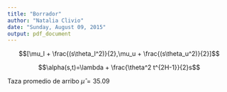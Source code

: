 ```yaml
---
title: "Borrador"
author: "Natalia Clivio"
date: "Sunday, August 09, 2015"
output: pdf_document
---
```


$$[\mu_l + \frac{(s\theta_l^2)}{2},\mu_u + \frac{(s\theta_u^2)}{2}]$$

$$\alpha(s,t)=\lambda + \frac{\theta^2 t^{2H-1}}{2}s$$

Taza promedio de arribo $\hat{\mu} = 35.09$

